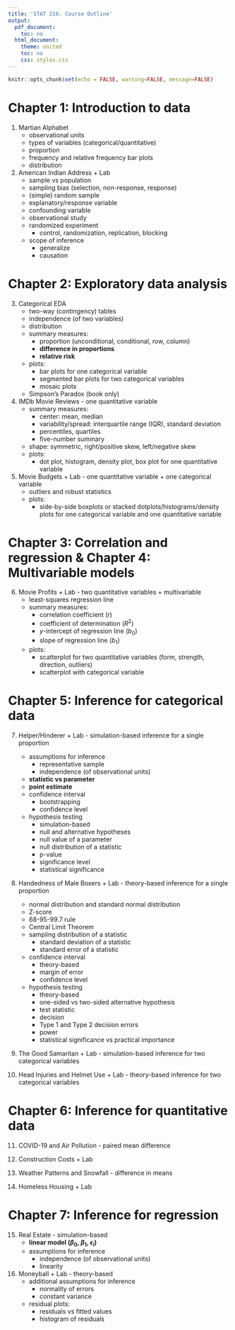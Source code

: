 ```yaml
---
title: 'STAT 216: Course Outline'
output:
  pdf_document:
    toc: no
  html_document:
    theme: united
    toc: no
    css: styles.css
---
```


```r
knitr::opts_chunk$set(echo = FALSE, warning=FALSE, message=FALSE)
```

# Chapter 1: Introduction to data

1. Martian Alphabet
    - observational units
    - types of variables (categorical/quantitative)
    - proportion
    - frequency and relative frequency bar plots
    - distribution
    
2. American Indian Address + Lab
    - sample vs population
    - sampling bias (selection, non-response, response)
    - (simple) random sample
    - explanatory/response variable
    - confounding variable
    - observational study
    - randomized experiment
        * control, randomization, replication, blocking
    - scope of inference
        * generalize
        * causation

# Chapter 2: Exploratory data analysis

3. Categorical EDA
    - two-way (contingency) tables
    - independence (of two variables)
    - distribution
    - summary measures:
        * proportion (unconditional, conditional, row, column)
        * **difference in proportions**
        * **relative risk**
    - plots:
        * bar plots for one categorical variable
        * segmented bar plots for two categorical variables
        * mosaic plots
    - Simpson's Paradox (book only)

4. IMDb Movie Reviews - one quantitative variable
    - summary measures:
        * center: mean, median
        * variability/spread: interquartile range (IQR), standard deviation
        * percentiles, quartiles
        * five-number summary
    - shape: symmetric, right/positive skew, left/negative skew
    - plots:
        * dot plot, histogram, density plot, box plot for one quantitative variable

5. Movie Budgets + Lab - one quantitative variable + one categorical variable
    - outliers and robust statistics
    - plots:
        * side-by-side boxplots or stacked dotplots/histograms/density plots for one categorical variable and one quantitative variable
 
        
# Chapter 3: Correlation and regression & Chapter 4: Multivariable models

6. Movie Profits + Lab - two quantitative variables + multivariable
    - least-squares regression line
    - summary measures:
        * correlation coefficient ($r$)
        * coefficient of determination ($R^2$)
        * $y$-intercept of regression line ($b_0$)
        * slope of regression line ($b_1$)
    - plots:
        * scatterplot for two quantitative variables (form, strength, direction, outliers)
        * scatterplot with categorical variable
        

# Chapter 5: Inference for categorical data

7. Helper/Hinderer + Lab - simulation-based inference for a single proportion
    - assumptions for inference
        * representative sample
        * independence (of observational units)
    - **statistic vs parameter**
    - **point estimate**
    - confidence interval
        * bootstrapping
        * confidence level
    - hypothesis testing
        * simulation-based
        * null and alternative hypotheses
        * null value of a parameter
        * null distribution of a statistic
        * p-value
        * significance level
        * statistical significance


8. Handedness of Male Boxers + Lab - theory-based inference for a single proportion
    - normal distribution and standard normal distribution
    - Z-score
    - 68-95-99.7 rule
    - Central Limit Theorem
    - sampling distribution of a statistic
        * standard deviation of a statistic
        * standard error of a statistic
    - confidence interval
        * theory-based
        * margin of error
        * confidence level
    - hypothesis testing
        * theory-based
        * one-sided vs two-sided alternative hypothesis
        * test statistic
        * decision
        * Type 1 and Type 2 decision errors
        * power
        * statistical significance vs practical importance
        
9. The Good Samaritan + Lab - simulation-based inference for two categorical variables

10. Head Injuries and Helmet Use + Lab - theory-based inference for two categorical variables

# Chapter 6: Inference for quantitative data

11. COVID-19 and Air Pollution - paired mean difference

12. Construction Costs + Lab


13. Weather Patterns and Snowfall - difference in means

14. Homeless Housing + Lab


# Chapter 7: Inference for regression

15. Real Estate - simulation-based
    - **linear model ($\beta_0$, $\beta_1$, $\epsilon_i$)**
    - assumptions for inference
        * independence (of observational units)
        * linearity
        
14. Moneyball + Lab - theory-based
    - additional assumptions for inference
        * normality of errors
        * constant variance
    - residual plots:
        * residuals vs fitted values
        * histogram of residuals
        
        